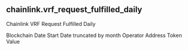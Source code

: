 ## chainlink.vrf_request_fulfilled_daily 
Chainlink VRF Request Fulfilled Daily


<ParamField path="blockchain">
Blockchain
</ParamField>
<ParamField path="date_start">
Date Start
</ParamField>
<ParamField path="date_month">
Date truncated by month
</ParamField>
<ParamField path="operator_address">
Operator Address
</ParamField>
<ParamField path="token_value">
Token Value
</ParamField>
